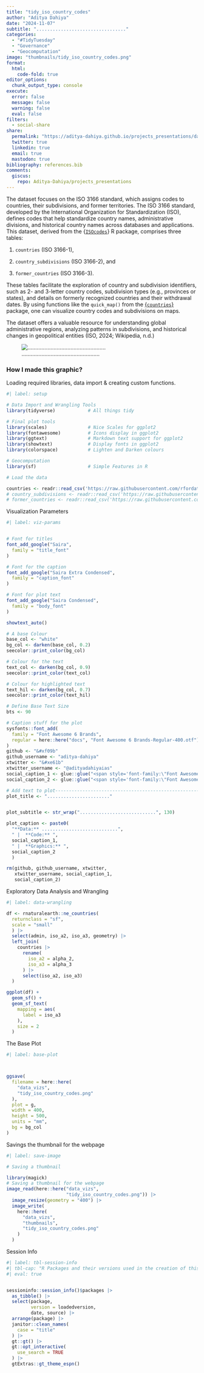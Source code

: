 ```yaml
---
title: "tidy_iso_country_codes"
author: "Aditya Dahiya"
date: "2024-11-07"
subtitle: "................................."
categories:
  - "#TidyTuesday"
  - "Governance"
  - "Geocomputation"
image: "thumbnails/tidy_iso_country_codes.png"
format:
  html:
    code-fold: true
editor_options: 
  chunk_output_type: console
execute: 
  error: false
  message: false
  warning: false
  eval: false
filters:
  - social-share
share:
  permalink: "https://aditya-dahiya.github.io/projects_presentations/data_vizs.html"
  twitter: true
  linkedin: true
  email: true
  mastodon: true
bibliography: references.bib
comments:
  giscus: 
    repo: Aditya-Dahiya/projects_presentations
---
```


The dataset focuses on the ISO 3166 standard, which assigns codes to countries, their subdivisions, and former territories. The ISO 3166 standard, developed by the International Organization for Standardization (ISO), defines codes that help standardize country names, administrative divisions, and historical country names across databases and applications. This dataset, derived from the {[`ISOcodes`](https://cran.r-project.org/package=ISOcodes)} R package, comprises three tables:

1.  `countries` (ISO 3166-1),

2.  `country_subdivisions` (ISO 3166-2), and

3.  `former_countries` (ISO 3166-3).

These tables facilitate the exploration of country and subdivision identifiers, such as 2- and 3-letter country codes, subdivision types (e.g., provinces or states), and details on formerly recognized countries and their withdrawal dates. By using functions like the `quick_map()` from the [{`countries`}](https://fbellelli.github.io/countries/reference/quick_map.html) package, one can visualize country codes and subdivisions on maps.

The dataset offers a valuable resource for understanding global administrative regions, analyzing patterns in subdivisions, and historical changes in geopolitical entities (ISO, 2024; Wikipedia, n.d.)

![...................................................](tidy_iso_country_codes.png)

### **How I made this graphic?**

Loading required libraries, data import & creating custom functions.

```r
#| label: setup

# Data Import and Wrangling Tools
library(tidyverse)            # All things tidy

# Final plot tools
library(scales)               # Nice Scales for ggplot2
library(fontawesome)          # Icons display in ggplot2
library(ggtext)               # Markdown text support for ggplot2
library(showtext)             # Display fonts in ggplot2
library(colorspace)           # Lighten and Darken colours

# Geocomputation
library(sf)                   # Simple Features in R

# Load the data

countries <- readr::read_csv('https://raw.githubusercontent.com/rfordatascience/tidytuesday/master/data/2024/2024-11-12/countries.csv')
# country_subdivisions <- readr::read_csv('https://raw.githubusercontent.com/rfordatascience/tidytuesday/master/data/2024/2024-11-12/country_subdivisions.csv')
# former_countries <- readr::read_csv('https://raw.githubusercontent.com/rfordatascience/tidytuesday/master/data/2024/2024-11-12/former_countries.csv')
```

Visualization Parameters

```r
#| label: viz-params


# Font for titles
font_add_google("Saira",
  family = "title_font"
) 

# Font for the caption
font_add_google("Saira Extra Condensed",
  family = "caption_font"
) 

# Font for plot text
font_add_google("Saira Condensed",
  family = "body_font"
) 

showtext_auto()

# A base Colour
base_col <- "white"
bg_col <- darken(base_col, 0.2)
seecolor::print_color(bg_col)

# Colour for the text
text_col <- darken(bg_col, 0.9)
seecolor::print_color(text_col)

# Colour for highlighted text
text_hil <- darken(bg_col, 0.7)
seecolor::print_color(text_hil)

# Define Base Text Size
bts <- 90 

# Caption stuff for the plot
sysfonts::font_add(
  family = "Font Awesome 6 Brands",
  regular = here::here("docs", "Font Awesome 6 Brands-Regular-400.otf")
)
github <- "&#xf09b"
github_username <- "aditya-dahiya"
xtwitter <- "&#xe61b"
xtwitter_username <- "@adityadahiyaias"
social_caption_1 <- glue::glue("<span style='font-family:\"Font Awesome 6 Brands\";'>{github};</span> <span style='color: {text_hil}'>{github_username}  </span>")
social_caption_2 <- glue::glue("<span style='font-family:\"Font Awesome 6 Brands\";'>{xtwitter};</span> <span style='color: {text_hil}'>{xtwitter_username}</span>")

# Add text to plot--------------------------------------------------------------
plot_title <- "......................."


plot_subtitle <- str_wrap("............................", 130)

plot_caption <- paste0(
  "**Data:** ............................", 
  " |  **Code:** ", 
  social_caption_1, 
  " |  **Graphics:** ", 
  social_caption_2
  )

rm(github, github_username, xtwitter, 
   xtwitter_username, social_caption_1, 
   social_caption_2)
```

Exploratory Data Analysis and Wrangling

```r
#| label: data-wrangling

df <- rnaturalearth::ne_countries(
  returnclass = "sf",
  scale = "small"
  ) |> 
  select(admin, iso_a2, iso_a3, geometry) |> 
  left_join(
    countries |> 
      rename(
        iso_a2 = alpha_2,
        iso_a3 = alpha_3
      ) |> 
      select(iso_a2, iso_a3)
  )

ggplot(df) +
  geom_sf() +
  geom_sf_text(
    mapping = aes(
      label = iso_a3
    ),
    size = 2
  ) 
```

The Base Plot

```r
#| label: base-plot



ggsave(
  filename = here::here(
    "data_vizs",
    "tidy_iso_country_codes.png"
  ),
  plot = g,
  width = 400,
  height = 500,
  units = "mm",
  bg = bg_col
)

```

Savings the thumbnail for the webpage

```r
#| label: save-image

# Saving a thumbnail

library(magick)
# Saving a thumbnail for the webpage
image_read(here::here("data_vizs", 
                      "tidy_iso_country_codes.png")) |> 
  image_resize(geometry = "400") |> 
  image_write(
    here::here(
      "data_vizs", 
      "thumbnails", 
      "tidy_iso_country_codes.png"
    )
  )
```

Session Info

```r
#| label: tbl-session-info
#| tbl-cap: "R Packages and their versions used in the creation of this page and graphics"
#| eval: true


sessioninfo::session_info()$packages |> 
  as_tibble() |> 
  select(package, 
         version = loadedversion, 
         date, source) |> 
  arrange(package) |> 
  janitor::clean_names(
    case = "title"
  ) |> 
  gt::gt() |> 
  gt::opt_interactive(
    use_search = TRUE
  ) |> 
  gtExtras::gt_theme_espn()
```
